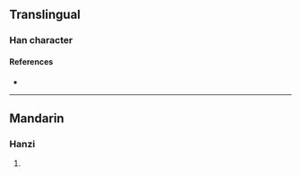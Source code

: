 {{character info/new}}
==Translingual==

===Han character===
{{Han char|rn=85|rad=水|as=11|sn=14|four=|canj=EUAP|ids=⿰氵崑}}

====References====
* {{Han ref|kx=0648.281|hdz=31724.021|uh=6F49|ud=28489}}

----

==Mandarin==

===Hanzi===
{{cmn-hanzi|pin=[[kūn]] ([[kun1]])|wg=k'un<sup>1</sup>}}

# {{rfdef|cmn|sort=水11}}